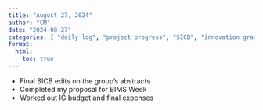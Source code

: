 ```yaml
---
title: "August 27, 2024"
author: "CM"
date: "2024-08-27"
categories: [ "daily log", "project progress", "SICB", "innovation grant", "BIMS workshop", "writing"]
format:
  html:
    toc: true
---
```


-   Final SICB edits on the group's abstracts\
-   Completed my proposal for BIMS Week\
-   Worked out IG budget and final expenses
